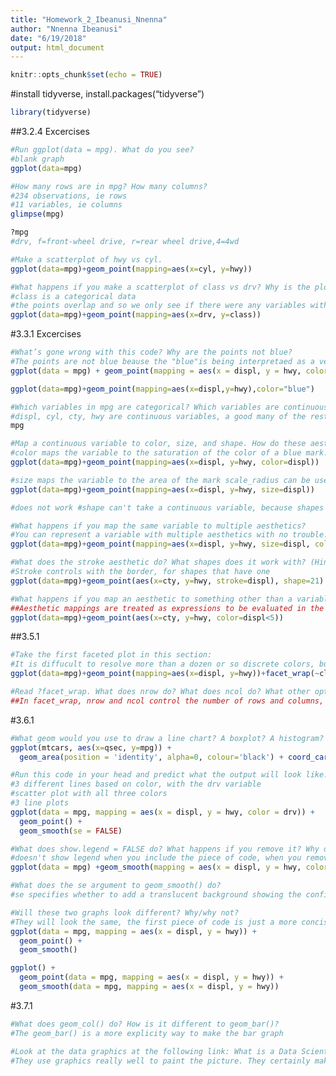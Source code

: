 ```yaml
---
title: "Homework_2_Ibeanusi_Nnenna"
author: "Nnenna Ibeanusi"
date: "6/19/2018"
output: html_document
---
```


```r
knitr::opts_chunk$set(echo = TRUE)
```

#install tidyverse,  install.packages("tidyverse")


```r
library(tidyverse)
```

##3.2.4 Excercises


```r
#Run ggplot(data = mpg). What do you see?
#blank graph
ggplot(data=mpg)
```

```r
#How many rows are in mpg? How many columns?
#234 observations, ie rows
#11 variables, ie columns
glimpse(mpg)
```

```r
?mpg
#drv, f=front-wheel drive, r=rear wheel drive,4=4wd
```

```r
#Make a scatterplot of hwy vs cyl.
ggplot(data=mpg)+geom_point(mapping=aes(x=cyl, y=hwy))
```

```r
#What happens if you make a scatterplot of class vs drv? Why is the plot not useful?
#class is a categorical data
#the points overlap and so we only see if there were any variables with that combination of classes
ggplot(data=mpg)+geom_point(mapping=aes(x=drv, y=class))
```

#3.3.1 Excercises

```r
#What’s gone wrong with this code? Why are the points not blue?
#The points are not blue beause the "blue"is being interpretaed as a vector (c("blue")) to map an aesthetic, just like hwy or displ. To manually override a color, the mapping could be placed outside the aes, see the piece of code block following the one below.
ggplot(data = mpg) + geom_point(mapping = aes(x = displ, y = hwy, color = "blue"))
```

```r
ggplot(data=mpg)+geom_point(mapping=aes(x=displ,y=hwy),color="blue")
```

```r
#Which variables in mpg are categorical? Which variables are continuous? (Hint: type ?mpg to read the documentation for the dataset). How can you see this information when you run mpg?
#displ, cyl, cty, hwy are continuous variables, a good many of the rest look categorical
mpg
```

```r
#Map a continuous variable to color, size, and shape. How do these aesthetics behave differently for categorical vs. continuous variables?
#color maps the variable to the saturation of the color of a blue mark. Other mappings can be achieved with scale_color_continuous
ggplot(data=mpg)+geom_point(mapping=aes(x=displ, y=hwy, color=displ))
```

```r
#size maps the variable to the area of the mark scale_radius can be used to map to the radius
ggplot(data=mpg)+geom_point(mapping=aes(x=displ, y=hwy, size=displ))
```

```r
#does not work #shape can't take a continuous variable, because shapes aren't ordered #ggplot(data=mpg)+geom_point(mapping=aes(x=#displ, y=hwy, shape=displ)) #
```


```r
#What happens if you map the same variable to multiple aesthetics?
#You can represent a variable with multiple aesthetics with no trouble. For instance, using both shape and color for one discrete variable means that your polot with still be readable in black and white
ggplot(data=mpg)+geom_point(mapping=aes(x=displ, y=hwy, size=displ, color=displ))
```

```r
#What does the stroke aesthetic do? What shapes does it work with? (Hint: use ?geom_point)
#Stroke controls with the border, for shapes that have one
ggplot(data=mpg)+geom_point(aes(x=cty, y=hwy, stroke=displ), shape=21)
```


```r
#What happens if you map an aesthetic to something other than a variable name, like aes(colour = displ < 5)?
##Aesthetic mappings are treated as expressions to be evaluated in the context of the data argument, so this will evaluate the expression, and plot the result
ggplot(data=mpg)+geom_point(aes(x=cty, y=hwy, color=displ<5))
```


##3.5.1

```r
#Take the first faceted plot in this section:
#It is diffucult to resolve more than a dozen or so discrete colors, but we can have larger number of facets than that. On the one hand, facets can be haring to read at a glance, or if the cells being compared aren't lined up in the required required dimension. So in a situation like this, colors are probably better, but if we had more classes, or wanted to use color for a different variable, facets would come into their own 
ggplot(data=mpg)+geom_point(mapping=aes(x=displ, y=hwy))+facet_wrap(~class, nrow=2)
```

```r
#Read ?facet_wrap. What does nrow do? What does ncol do? What other options control the layout of the individual panels? Why doesn’t facet_grid() have nrow and ncol argument?
##In facet_wrap, nrow and ncol control the number of rows and columns, but in facet_grid these are implied by the faceting variables. dir also controls the placement of the individual panels, and so isn't an argument of facet_grid
```

#3.6.1
```r
#What geom would you use to draw a line chart? A boxplot? A histogram? An area chart?
ggplot(mtcars, aes(x=qsec, y=mpg)) + 
  geom_area(position = 'identity', alpha=0, colour='black') + coord_cartesian(xlim=c(min(mtcars$qsec)*1.1,max(mtcars$qsec)*0.9), ylim=c(2, max(mtcars$mpg)))
```

```r
#Run this code in your head and predict what the output will look like. Then, run the code in R and check your predictions.
#3 different lines based on color, with the drv variable
#scatter plot with all three colors
#3 line plots
ggplot(data = mpg, mapping = aes(x = displ, y = hwy, color = drv)) + 
  geom_point() + 
  geom_smooth(se = FALSE)

```

```r
#What does show.legend = FALSE do? What happens if you remove it? Why do you think I used it earlier in the chapter?
#doesn't show legend when you include the piece of code, when you remove it, the legen shows
ggplot(data = mpg) +geom_smooth(mapping = aes(x = displ, y = hwy, color = drv),show.legend = FALSE)
```

```r
#What does the se argument to geom_smooth() do?
#se specifies whether to add a translucent background showing the confidence interval.
```


```r
#Will these two graphs look different? Why/why not?
#They will look the same, the first piece of code is just a more concise way to arrange the code, the following code is just more enunciated in the code
ggplot(data = mpg, mapping = aes(x = displ, y = hwy)) + 
  geom_point() + 
  geom_smooth()

```

```r
ggplot() + 
  geom_point(data = mpg, mapping = aes(x = displ, y = hwy)) + 
  geom_smooth(data = mpg, mapping = aes(x = displ, y = hwy))
```

#3.7.1
```r
#What does geom_col() do? How is it different to geom_bar()?
#The geom_bar() is a more explicity way to make the bar graph
```


```r
#Look at the data graphics at the following link: What is a Data Scientist. Please briefly critique the designer’s choices. What works? What doesn’t work? What would you have done differently?
#They use graphics really well to paint the picture. They certainly make the story points clear. Could have used better color schema because black and blue are close. With a lot of discrete variables, could have made a matrix type schema to describe the data. 
```


